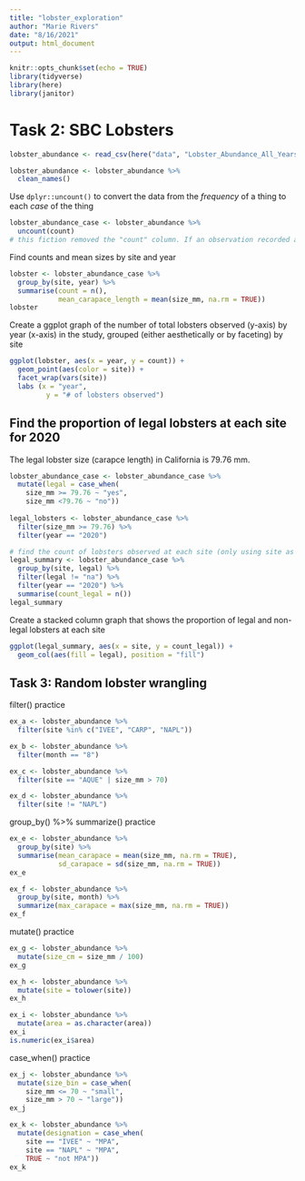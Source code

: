 ```yaml
---
title: "lobster_exploration"
author: "Marie Rivers"
date: "8/16/2021"
output: html_document
---
```


```r
knitr::opts_chunk$set(echo = TRUE)
library(tidyverse)
library(here)
library(janitor)
```
# Task 2: SBC Lobsters
```r
lobster_abundance <- read_csv(here("data", "Lobster_Abundance_All_Years_20210412.csv"), na = c("-99999", "")) 

lobster_abundance <- lobster_abundance %>% 
  clean_names()
```
Use `dplyr::uncount()` to convert the data from the *frequency* of a thing to each *case* of the thing
```r
lobster_abundance_case <- lobster_abundance %>% 
  uncount(count)
# this fiction removed the "count" column. If an observation recorded a count of 4, then that observation was converted into 4 rows
```

Find counts and mean sizes by site and year
```r
lobster <- lobster_abundance_case %>% 
  group_by(site, year) %>% 
  summarise(count = n(),
            mean_carapace_length = mean(size_mm, na.rm = TRUE))
lobster
```
Create a ggplot graph of the number of total lobsters observed (y-axis) by year (x-axis) in the study, grouped (either aesthetically or by faceting) by site
```r
ggplot(lobster, aes(x = year, y = count)) +
  geom_point(aes(color = site)) +
  facet_wrap(vars(site))
  labs (x = "year",
         y = "# of lobsters observed")
```
## Find the proportion of legal lobsters at each site for 2020  
The legal lobster size (carapce length) in California is 79.76 mm.
```r
lobster_abundance_case <- lobster_abundance_case %>% 
  mutate(legal = case_when(
    size_mm >= 79.76 ~ "yes",
    size_mm <79.76 ~ "no"))
  
legal_lobsters <- lobster_abundance_case %>% 
  filter(size_mm >= 79.76) %>% 
  filter(year == "2020")

# find the count of lobsters observed at each site (only using site as the grouping factor) that are above and below the legal limit.
legal_summary <- lobster_abundance_case %>% 
  group_by(site, legal) %>% 
  filter(legal != "na") %>% 
  filter(year == "2020") %>% 
  summarise(count_legal = n())
legal_summary
```
Create a stacked column graph that shows the proportion of legal and non-legal lobsters at each site
```r
ggplot(legal_summary, aes(x = site, y = count_legal)) +
  geom_col(aes(fill = legal), position = "fill")
```
## Task 3: Random lobster wrangling
filter() practice
```r
ex_a <- lobster_abundance %>% 
  filter(site %in% c("IVEE", "CARP", "NAPL"))

ex_b <- lobster_abundance %>% 
  filter(month == "8")

ex_c <- lobster_abundance %>% 
  filter(site == "AQUE" | size_mm > 70)

ex_d <- lobster_abundance %>% 
  filter(site != "NAPL")
```
group_by() %>% summarize() practice
```r
ex_e <- lobster_abundance %>% 
  group_by(site) %>% 
  summarise(mean_carapace = mean(size_mm, na.rm = TRUE),
            sd_carapace = sd(size_mm, na.rm = TRUE))
ex_e

ex_f <- lobster_abundance %>% 
  group_by(site, month) %>% 
  summarize(max_carapace = max(size_mm, na.rm = TRUE))
ex_f
```
mutate() practice
```r
ex_g <- lobster_abundance %>% 
  mutate(size_cm = size_mm / 100)
ex_g

ex_h <- lobster_abundance %>% 
  mutate(site = tolower(site))
ex_h

ex_i <- lobster_abundance %>% 
  mutate(area = as.character(area))
ex_i
is.numeric(ex_i$area)

```
case_when() practice
```r
ex_j <- lobster_abundance %>% 
  mutate(size_bin = case_when(
    size_mm <= 70 ~ "small",
    size_mm > 70 ~ "large"))
ex_j

ex_k <- lobster_abundance %>% 
  mutate(designation = case_when(
    site == "IVEE" ~ "MPA",
    site == "NAPL" ~ "MPA",
    TRUE ~ "not MPA"))
ex_k
```
